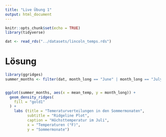 ```yaml
---
title: "Live Übung 1"
output: html_document
---
```


```r
knitr::opts_chunk$set(echo = TRUE)
library(tidyverse)

dat <- read_rds("../datasets/lincoln_temps.rds")


```

# Lösung
```r
library(ggridges)
summer_months <- filter(dat, month_long == "June" | month_long == "July" | month_long == "August")


ggplot(summer_months, aes(x = mean_temp, y = month_long)) +
  geom_density_ridges(
    fill = "gold1"
  ) +
    labs (title = "Temeraturverteilungen in den Sommermonaten",
          subtitle = "Ridgeline Plot",
          caption = "Höchsttemperatur im Juli",
          x = "Temperaturen (°F)",
          y = "Sommermonate")
```
